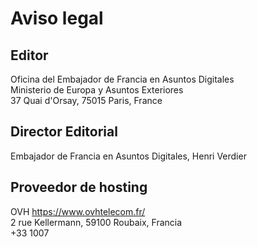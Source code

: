 # Aviso legal

## Editor

Oficina del Embajador de Francia en Asuntos Digitales  
Ministerio de Europa y Asuntos Exteriores  
37 Quai d'Orsay, 75015 Paris, France

## Director Editorial

Embajador de Francia en Asuntos Digitales, Henri Verdier

## Proveedor de hosting

OVH https://www.ovhtelecom.fr/  
2 rue Kellermann, 59100 Roubaix, Francia  
+33 1007
